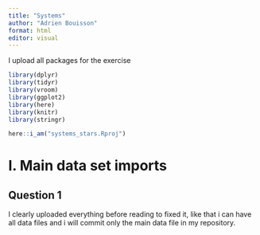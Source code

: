 ```yaml
---
title: "Systems"
author: "Adrien Bouisson"
format: html
editor: visual
---
```

I upload all packages for the exercise

```r
library(dplyr)
library(tidyr)
library(vroom)
library(ggplot2)
library(here)
library(knitr)
library(stringr)
```

```r
here::i_am("systems_stars.Rproj")
```
# I. Main data set imports 

## Question 1 

I clearly uploaded everything before reading to fixed it, like that i can have all data files and i will commit only the main data file in my repository. 


